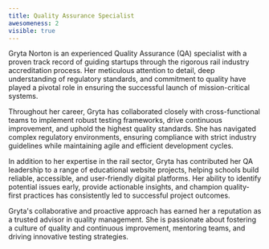 ```yaml
---
title: Quality Assurance Specialist
awesomeness: 2
visible: true
---
```

Gryta Norton is an experienced Quality Assurance (QA) specialist with a proven track record of guiding startups through the rigorous rail industry accreditation process. Her meticulous attention to detail, deep understanding of regulatory standards, and commitment to quality have played a pivotal role in ensuring the successful launch of mission-critical systems.

Throughout her career, Gryta has collaborated closely with cross-functional teams to implement robust testing frameworks, drive continuous improvement, and uphold the highest quality standards. She has navigated complex regulatory environments, ensuring compliance with strict industry guidelines while maintaining agile and efficient development cycles.

In addition to her expertise in the rail sector, Gryta has contributed her QA leadership to a range of educational website projects, helping schools build reliable, accessible, and user-friendly digital platforms. Her ability to identify potential issues early, provide actionable insights, and champion quality-first practices has consistently led to successful project outcomes.

Gryta's collaborative and proactive approach has earned her a reputation as a trusted advisor in quality management. She is passionate about fostering a culture of quality and continuous improvement, mentoring teams, and driving innovative testing strategies.